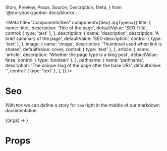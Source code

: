   Story,
  Preview,
  Props,
  Source,
  Description,
  Meta,
} from '@storybook/addon-docs/blocks';

<Meta
  title="Components/Seo"
  component={Seo}
  argTypes={{
    title: {
      name: 'title',
      description: 'Title of the page',
      defaultValue: 'SEO Title',
      control: { type: 'text' },
    },
    description: {
      name: 'description',
      description: 'A brief summary of the page',
      defaultValue: 'SEO description',
      control: { type: 'text' },
    },
    image: {
      name: 'image',
      description: 'Thumbnail used when link is shared',
      defaultValue: cover,
      control: { type: 'text' },
    },
    article: {
      name: 'article',
      description: 'Whether the page type is a blog post',
      defaultValue: false,
      control: { type: 'boolean' },
    },
    pathname: {
      name: 'pathname',
      description: 'The unique slug of the page after the base URL',
      defaultValue: '',
      control: { type: 'text' },
    },
  }}
/>

# Seo

With `MDX` we can define a story for `Seo` right in the middle of our
markdown documentation.

<Preview>
  <Story
    name="default"
    args={{
      title: 'SEO Title',
      description: 'Description of the SEO',
      image: cover,
      article: true,
      pathname: 'blog-post-1',
    }}
  >
    {(args) => <Seo {...args} />}
  </Story>
</Preview>

# Props

<Props story="default" />
